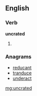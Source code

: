 ==English==

===Verb===
'''uncrated'''

# {{past of|uncrate}}

===Anagrams===
* [[reducant#English|reducant]]
* [[tranduce#English|tranduce]]
* [[underact#English|underact]]

[[mg:uncrated]]
